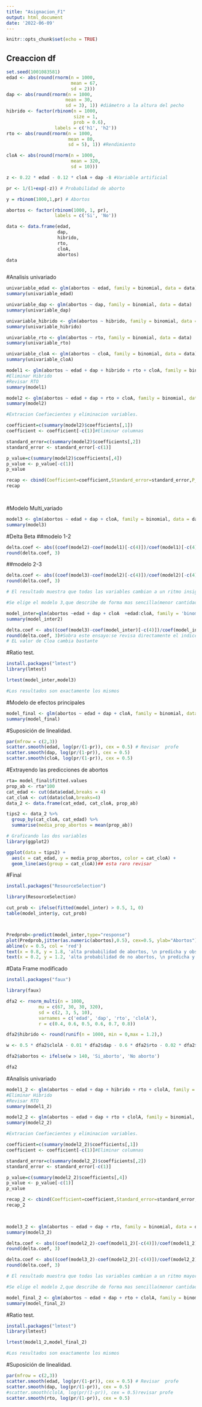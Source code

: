 ```yaml
---
title: "Asignacion_F1"
output: html_document
date: '2022-06-09'
---
```


```r
knitr::opts_chunk$set(echo = TRUE)
```

## Creaccion df
```r
set.seed(1001083581)
edad <- abs(round(rnorm(n = 1000,
                        mean = 67,
                        sd = 2)))
dap <- abs(round(rnorm(n = 1000,
                      mean = 30,
                      sd = 3), 1)) #diámetro a la altura del pecho
hibrido <- factor(rbinom(n = 1000,
                         size = 1,
                         prob = 0.6),
                  labels = c('h1', 'h2'))
rto <- abs(round(rnorm(n = 1000,
                       mean = 80,
                       sd = 5), 1)) #Rendimiento

cloA <- abs(round(rnorm(n = 1000,
                        mean = 320,
                        sd = 10)))

z <- 0.22 * edad - 0.12 * cloA + dap -8 #Variable artificial

pr <- 1/(1+exp(-z)) # Probabilidad de aborto

y = rbinom(1000,1,pr) # Abortos

abortos <- factor(rbinom(1000, 1, pr),
                  labels = c('Si', 'No'))

data <- data.frame(edad,
                   dap,
                   hibrido,
                   rto,
                   cloA,
                   abortos)
data
       
```


#Analisis univariado
```r
univariable_edad <- glm(abortos ~ edad, family = binomial, data = data)
summary(univariable_edad)
```

```r
univariable_dap <- glm(abortos ~ dap, family = binomial, data = data)
summary(univariable_dap)
```

```r
univariable_hibrido <- glm(abortos ~ hibrido, family = binomial, data = data)
summary(univariable_hibrido)
```

```r
univariable_rto <- glm(abortos ~ rto, family = binomial, data = data)
summary(univariable_rto)
```

```r
univariable_cloA <- glm(abortos ~ cloA, family = binomial, data = data)
summary(univariable_cloA)
```

```r
model1 <- glm(abortos ~ edad + dap + hibrido + rto + cloA, family = binomial, data = data) # Eliminar variable Con el valor estadistico P mas alto
#Eliminar Hibrido
#Revisar RTO
summary(model1)
```

```r
model2 <- glm(abortos ~ edad + dap + rto + cloA, family = binomial, data = data)#Modelo con la variable Eliminada.
summary(model2)

#Extracion Coefiecientes y eliminacion variables.

coefficient=c(summary(model2)$coefficients[,1])
coefficient <- coefficient[-c(1)]#Eliminar columnas

standard_error=c(summary(model2)$coefficients[,2])
standard_error <- standard_error[-c(1)]

p_value=c(summary(model2)$coefficients[,4])
p_value <- p_value[-c(1)]
p_value

recap <- cbind(Coefficient=coefficient,Standard_error=standard_error,P_value=p_value)
recap

       
```
#Modelo  Multi_variado

```r
model3 <- glm(abortos ~ edad + dap + cloA, family = binomial, data = data) # Elimiando la variable con el p  value más alto
summary(model3)
```
#Delta Beta
##modelo 1-2
```r
delta.coef <- abs((coef(model2)-coef(model1)[-c(4)])/coef(model1)[-c(4)])
round(delta.coef, 3)
```
##modelo 2-3

```r

delta.coef <- abs((coef(model3)-coef(model2)[-c(4)])/coef(model2)[-c(4)])
round(delta.coef, 3)

# El resultado muestra que todas las variables cambian a un ritmo insignificante.lasvariables anteriormente eliminadas no generan un desajuste importante para el efecto de otras variables

#Se elige el modelo 3,que describe de forma mas sencilla(menor cantidad de Varibales)
```


```r

model_inter=glm(abortos ~edad + dap + cloA  +edad:cloA, family = 'binomial', data = data)
summary(model_inter2)

```
```r

delta.coef <- abs((coef(model3)-coef(model_inter)[-c(4)])/coef(model_inter)[-c(4)])
round(delta.coef, 3)#Sobra este ensayo:se revisa directamente el indice
# EL valor de Cloa cambia bastante

```
#Ratio test.
```r
install.packages("lmtest")
library(lmtest)

lrtest(model_inter,model3)

#Los resultados son exactamente los mismos

```

#Modelo de efectos principales

```r
model_final <- glm(abortos ~ edad + dap + cloA, family = binomial, data = data) # Elimiando la variable con el p  value más alto y el modelo mas sencillo.
summary(model_final)
```
#Suposición de linealidad.

```r
par(mfrow = c(2,3))
scatter.smooth(edad, log(pr/(1-pr)), cex = 0.5) # Revisar  profe
scatter.smooth(dap, log(pr/(1-pr)), cex = 0.5)
scatter.smooth(cloA, log(pr/(1-pr)), cex = 0.5)
```
#Extrayendo las predicciones de abortos

```r

rta= model_final$fitted.values
prop_ab <- rta*100
cat_edad <- cut(data$edad,breaks = 4)
cat_cloA <- cut(data$cloA,breaks=4)
data_2 <- data.frame(cat_edad, cat_cloA, prop_ab)

tips2 <- data_2 %>% 
  group_by(cat_cloA, cat_edad) %>% 
  summarise(media_prop_abortos = mean(prop_ab))
```


```r
# Graficando las dos variables
library(ggplot2)

ggplot(data = tips2) +
  aes(x = cat_edad, y = media_prop_abortos, color = cat_cloA) +
  geom_line(aes(group = cat_cloA))## esta raro revisar
```

#Final
```r

install.packages("ResourceSelection")

library(ResourceSelection)

cut_prob <- ifelse(fitted(model_inter) > 0.5, 1, 0)
table(model_inter$y, cut_prob)



Predprob<-predict(model_inter,type="response")
plot(Predprob,jitter(as.numeric(abortos),0.5), cex=0.5, ylab="Abortos")
abline(v = 0.5, col = 'red')
text(x = 0.8, y = 1.8, 'alta probabilidad de abortos, \n predicha y observada')
text(x = 0.2, y = 1.2, 'alta probabilidad de no abortos, \n predicha y observada')
```
#Data Frame modificado
```r
install.packages("faux")

library(faux)

dfa2 <- rnorm_multi(n = 1000,
            mu = c(67, 30, 30, 320),
            sd = c(2, 3, 5, 10),
            varnames = c('edad', 'dap', 'rto', 'clolA'),
            r = c(0.4, 0.6, 0.5, 0.6, 0.7, 0.8))

dfa2$hibrido <- round(runif(n = 1000, min = 0,max = 1.2),)

w <- 0.5 * dfa2$clolA - 0.01 * dfa2$dap - 0.6 * dfa2$rto - 0.02 * dfa2$Edad

dfa2$abortos <- ifelse(w > 140, 'Si_aborto', 'No aborto')

dfa2

```


#Analisis univariado

```r
model1_2 <- glm(abortos ~ edad + dap + hibrido + rto + clolA, family = binomial, data = dfa2) # Eliminar variable Con el valor estadistico P mas alto
#Eliminar Hibrido
#Revisar RTO
summary(model1_2)
```
```r
model2_2 <- glm(abortos ~ edad + dap + rto + clolA, family = binomial, data = dfa2)#Modelo con la variable Eliminada.
summary(model2_2)

#Extracion Coefiecientes y eliminacion variables.

coefficient=c(summary(model2_2)$coefficients[,1])
coefficient <- coefficient[-c(1)]#Eliminar columnas

standard_error=c(summary(model2_2)$coefficients[,2])
standard_error <- standard_error[-c(1)]

p_value=c(summary(model2_2)$coefficients[,4])
p_value <- p_value[-c(1)]
p_value

recap_2 <- cbind(Coefficient=coefficient,Standard_error=standard_error,P_value=p_value)
recap_2

       
```


```r
model3_2 <- glm(abortos ~ edad + dap + rto, family = binomial, data = dfa2) # Elimiando la variable con el p  value más alto
summary(model3_2)
```
```r
delta.coef <- abs((coef(model2_2)-coef(model1_2)[-c(4)])/coef(model1_2)[-c(4)])
round(delta.coef, 3)
```

```r

delta.coef <- abs((coef(model3_2)-coef(model2_2)[-c(4)])/coef(model2_2)[-c(4)])
round(delta.coef, 3)

# El resultado muestra que todas las variables cambian a un ritmo mayor que conrepecto al modelo2

#Se elige el modelo 2,que describe de forma mas sencilla(menor cantidad de Varibales)
```


```r

model_final_2 <- glm(abortos ~ edad + dap + rto + clolA, family = binomial, data = dfa2)#Modelo con la variable Eliminada.
summary(model_final_2)
```


#Ratio test.
```r
install.packages("lmtest")
library(lmtest)

lrtest(model1_2,model_final_2)

#Los resultados son exactamente los mismos

```


#Suposición de linealidad.

```r

par(mfrow = c(2,3))
scatter.smooth(edad, log(pr/(1-pr)), cex = 0.5) # Revisar  profe
scatter.smooth(dap, log(pr/(1-pr)), cex = 0.5)
#scatter.smooth(clolA, log(pr/(1-pr)), cex = 0.5)revisar profe
scatter.smooth(rto, log(pr/(1-pr)), cex = 0.5)

```